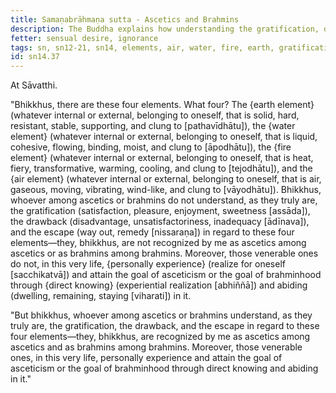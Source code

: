 ```yaml
---
title: Samaṇabrāhmaṇa sutta - Ascetics and Brahmins
description: The Buddha explains how understanding the gratification, drawback, and escape in the four elements leads to personal experience and attainment of the goal of asceticism or brahminhood in this very life.
fetter: sensual desire, ignorance
tags: sn, sn12-21, sn14, elements, air, water, fire, earth, gratification, drawback, escape, ignorance, practice, experience, wisdom, insight, realization, ascetic, brahmin, liberation
id: sn14.37
---
```


At Sāvatthi.

"Bhikkhus, there are these four elements. What four? The \{earth element} (whatever internal or external, belonging to oneself, that is solid, hard, resistant, stable, supporting, and clung to [pathavīdhātu]), the \{water element} (whatever internal or external, belonging to oneself, that is liquid, cohesive, flowing, binding, moist, and clung to [āpodhātu]), the \{fire element} (whatever internal or external, belonging to oneself, that is heat, fiery, transformative, warming, cooling, and clung to [tejodhātu]), and the \{air element} (whatever internal or external, belonging to oneself, that is air, gaseous, moving, vibrating, wind-like, and clung to [vāyodhātu]). Bhikkhus, whoever among ascetics or brahmins do not understand, as they truly are, the gratification (satisfaction, pleasure, enjoyment, sweetness [assāda]), the drawback (disadvantage, unsatisfactoriness, inadequacy [ādīnava]), and the escape (way out, remedy [nissaraṇa]) in regard to these four elements—they, bhikkhus, are not recognized by me as ascetics among ascetics or as brahmins among brahmins. Moreover, those venerable ones do not, in this very life, \{personally experience} (realize for oneself [sacchikatvā]) and attain the goal of asceticism or the goal of brahminhood through \{direct knowing} (experiential realization [abhiññā]) and abiding (dwelling, remaining, staying [viharati]) in it.

"But bhikkhus, whoever among ascetics or brahmins understand, as they truly are, the gratification, the drawback, and the escape in regard to these four elements—they, bhikkhus, are recognized by me as ascetics among ascetics and as brahmins among brahmins. Moreover, those venerable ones, in this very life, personally experience and attain the goal of asceticism or the goal of brahminhood through direct knowing and abiding in it."